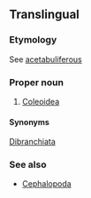 ==Translingual==
{{wikipedia|Coleoidea}}
{{wikispecies|Coleoidea}}
===Etymology===
{{etyl|NL.|mul}}  See [[acetabuliferous]]

===Proper noun===
{{head|mul|proper noun}}

# {{archaic|lang=mul}} [[Coleoidea]]

====Synonyms====
[[Dibranchiata]]

===See also===
*[[Cephalopoda]]
